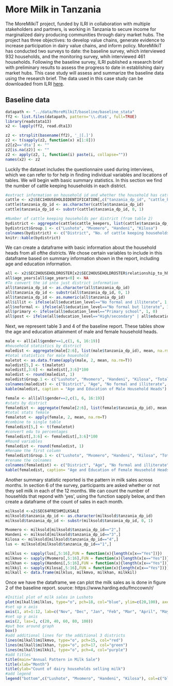# More Milk in Tanzania

The MoreMilkiT project, funded by ILRI in collaboration with multiple stakeholders and partners, is working in Tanzania to secure income for marginalized dairy producing communities through dairy market hubs. The project has three objectives: to develop value chains, generate evidence to increase participation in dairy value chains, and inform policy. MoreMilkiT has conducted two surveys to date: the baseline survey, which interviewed 932 households, and the monitoring survey, whih interviewed 461 households. Following the baseline survey, ILRI published a research brief with preliminary results to assess the progress to date in establishing dairy market hubs. This case study will assess and summarize the baseline data using the research brief. The data used in this case study can be downloaded from ILRI [here](http://data.ilri.org/portal/dataset/moremilkit-hh-tz).

## Baseline data 

```r
datapath <- "../data/MoreMilkiT/baseline/baseline_stata"
ff2 <- list.files(datapath, pattern='\\.dta$', full=TRUE)
library(readstata13)
x2 <- lapply(ff2, read.dta13)

z2 <- strsplit(basename(ff2), '_|[.]')
z2 <- t(sapply(z2, function(x) x[1:8]))
z2[z2=='dta'] <- ""
z2[is.na(z2)] <- ""
z2 <- apply(z2, 1, function(i) paste(i, collapse=""))
names(x2) <- z2

```

Luckily the dataset includes the questionnaire used during interviews, which we can refer to for help in finding individual variables and locations of tables. We will begin with basic summary statistics. In this section we find the number of cattle keeping households in each district. 

```r
#extract information on household id and whether the household has cattle
cattle <- x2$SEC1HOUSEHOLDIDENTIFICATION[,c("tanzania_dp_id", "cattle_keepers")]
cattle$tanzania_dp_id <- as.character(cattle$tanzania_dp_id)
cattle$tanzania_dp_id <- substr(cattle$tanzania_dp_id, 0, 1)

#Number of cattle keeping households per district (from table 2)
bydistrict <- aggregate(cattle$cattle_keepers, list(cattle$tanzania_dp_id), sum, na.rm=T)
bydistrict$Group.1 <- c("Lushoto", "Mvomero", "Handeni", "Kilosa")
colnames(bydistrict) <- c("District", "No. of cattle keeping households")
knitr::kable(bydistrict)
```

We can create a dataframe with basic information about the household heads from all ofthe districts. We chose certain variables to include in this dataframe based on summary information shown in the report, including age and education information. 

```r
all <- x2$SEC2HOUSEHOLDROSTER[x2$SEC2HOUSEHOLDROSTER$relationship_to_hh_head=="Head",]
all$age_years[all$age_years<0] <- NA
#To convert the id into just district information
all$tanzania_dp_id <- as.character(all$tanzania_dp_id)
all$tanzania_dp_id <- substr(all$tanzania_dp_id, 0, 1)
all$tanzania_dp_id <- as.numeric(all$tanzania_dp_id)
all$illit <- ifelse(all$education_level=="No formal and illiterate", 1, 0)
all$noformal <- ifelse(all$education_level=="No formal but literate", 1, 0)
all$primary <- ifelse(all$education_level=="Primary school", 1, 0)
all$post <- ifelse(all$education_level=="High/secondary" | all$education_level=="College" | all$education_level=="University", 1, 0)
```

Next, we represent table 3 and 4 of the baseline report. These tables show the age and education attainment of male and female household heads. 
```r
male <- all[all$gender==1,c(1, 6, 16:19)]
#household statistics by district
maledist <- aggregate(male[2:6], list(male$tanzania_dp_id), mean, na.rm=T)
#total statistics for male houeshold
maletot <- as.data.frame(apply(male, 2, mean, na.rm=T))
maledist[5,] <- t(maletot)
maledist[,3:6] <- maledist[,3:6]*100
maledist <- round(maledist, 1)
maledist$Group.1 <- c("Lushoto", "Mvomero", "Handeni", "Kilosa", "Total")
colnames(maledist) <- c("District", "Age", "No formal and illiterate", "No formal but literate", "Primary school", "Post Primary")
kable(maledist, caption = "Age and Education of Male Household Heads")
```

```r
female <- all[all$gender==2,c(1, 6, 16:19)]
#stats by district
femaledist <- aggregate(female[2:6], list(female$tanzania_dp_id), mean, na.rm=T)
#total stats female
femaletot <- apply(female, 2, mean, na.rm=T)
#combine to single table
femaledist[5,] <- t(femaletot)
#convert edu to percentages
femaledist[,3:6] <- femaledist[,3:6]*100
#Round variables
femaledist <- round(femaledist, 1)
#Rename the first column
femaledist$Group.1 <- c("Lushoto", "Mvomero", "Handeni", "Kilosa", "Total")
#rename the colnames
colnames(femaledist) <- c("District", "Age", "No formal and illiterate", "No formal but literate", "Primary school", "Post Primary")
kable(femaledist, caption= "Age and Education of Female Household Heads")

```

Another summary statistic reported is the pattern in milk sales across months. In section 6 of the survey, participants are asked whether or not they sell milk in each of the 12 months. We can count the number of househlds that repond with 'yes', using the function sapply below, and then create a dataframe of the count of sales in each month.  
```r
milksold <-x2$SEC64FRESHMILKSALE
milksold$tanzania_dp_id <- as.character(milksold$tanzania_dp_id)
milksold$tanzania_dp_id <- substr(milksold$tanzania_dp_id, 0, 1)

Mvomero <- milksold[milksold$tanzania_dp_id=="2",]
Handeni <- milksold[milksold$tanzania_dp_id=="3",]
Kilosa <- milksold[milksold$tanzania_dp_id=="4",]
lus <- milksold[milksold$tanzania_dp_id=="1",]

milklus <- sapply(lus[,5:16],FUN = function(x){length(x[x=="Yes"])})
milkmvo <- sapply(Mvomero[,5:16],FUN = function(x){length(x[x=="Yes"])})
milkhan <- sapply(Handeni[,5:16],FUN = function(x){length(x[x=="Yes"])})
milkkil <- sapply(Kilosa[,5:16],FUN = function(x){length(x[x=="Yes"])})
milkall <- data.frame(milklus, milkmvo, milkhan, milkkil)
```

Once we have the dataframe, we can plot the milk sales as is done in figure 2 of the baseline report. 
source: https://www.harding.edu/fmccown/r/ 

```r
#Initial plot of milk sales in Lushoto
plot(milkall$milklus, type="o", pch=18, col="blue", ylim=c(20,100), axes=F, ann=F)
#set up x axis
axis(1, at=1:12, lab=c("Nov", "Dec", "Jan", "Feb", "Mar", "April", "May", "June", "July", "Aug", "Sep", "Oct"))
#set up y axis
axis(2, las=1, c(20, 40, 60, 80, 100))
#put box around graph
box()
#add additional lines for the additional 3 districts
lines(milkall$milkmvo, type="o", pch=15, col="red")
lines(milkall$milkhan, type="o", pch=17, col="green")
lines(milkall$milkkil, type="o", pch=4, col="purple")
#add titles
title(main="Annual Pattern in Milk Sale")
title(xlab="Month")
title(ylab="Count of dairy households selling milk")
#add legend
legend("bottom",c("Lushoto", "Mvomero", "Handeni", "Kilosa"), col=c("blue", "red", "green", "purple"), pch=c(18, 15, 17,4), horiz=T)
```

